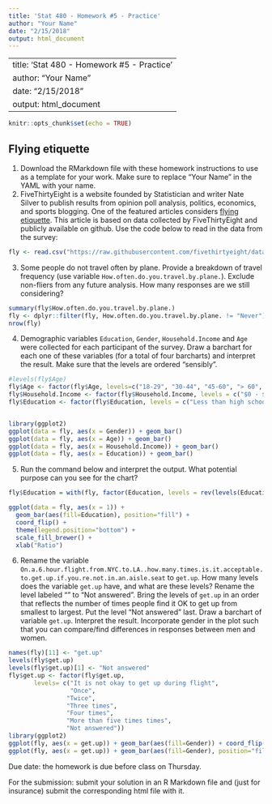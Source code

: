 ```yaml
---
title: 'Stat 480 - Homework #5 - Practice'
author: "Your Name"
date: "2/15/2018"
output: html_document
---
```

---
title: 'Stat 480 - Homework #5 - Practice'
author: "Your Name"
date: "2/15/2018"
output: html_document
---

```r
knitr::opts_chunk$set(echo = TRUE)
```

## Flying etiquette

1. Download the RMarkdown file with these homework instructions to use as a template for your work.
Make sure to replace "Your Name" in the YAML with your name.
2. FiveThirtyEight is a website founded by Statistician and writer Nate Silver to publish results from  opinion poll analysis, politics, economics, and sports blogging. 
One of the featured articles considers [flying etiquette](https://fivethirtyeight.com/features/airplane-etiquette-recline-seat/). 
This article is based on data collected by FiveThirtyEight and publicly available on github. Use the code below to read in the data from the survey:
```r
fly <- read.csv("https://raw.githubusercontent.com/fivethirtyeight/data/master/flying-etiquette-survey/flying-etiquette.csv")
```
3. Some people do not travel often by plane. Provide a breakdown of travel frequency (use variable `How.often.do.you.travel.by.plane.`). Exclude non-fliers  from any future analysis. How many responses are we still considering?
```r
summary(fly$How.often.do.you.travel.by.plane.)
fly <- dplyr::filter(fly, How.often.do.you.travel.by.plane. != "Never")
nrow(fly)
```
4. Demographic variables `Education`, `Gender`, `Household.Income` and `Age` were collected for each participant of the survey.
Draw a barchart for each one of these variables (for a total of four barcharts) and interpret the result. Make sure that the levels are ordered "sensibly".  
```r
#levels(fly$Age) 
fly$Age <- factor(fly$Age, levels=c("18-29", "30-44", "45-60", "> 60", ""))
fly$Household.Income <- factor(fly$Household.Income, levels = c("$0 - $24,999","$25,000 - $49,999", "$50,000 - $99,999", "$100,000 - $149,999", "150000", ""))
fly$Education <- factor(fly$Education, levels = c("Less than high school degree", "High school degree", "Some college or Associate degree", "Bachelor degree",  "Graduate degree", ""))


library(ggplot2)
ggplot(data = fly, aes(x = Gender)) + geom_bar()
ggplot(data = fly, aes(x = Age)) + geom_bar()
ggplot(data = fly, aes(x = Household.Income)) + geom_bar()
ggplot(data = fly, aes(x = Education)) + geom_bar()
```

5. Run the command below and interpret the output. What potential purpose can you see for the chart? 
```r
fly$Education = with(fly, factor(Education, levels = rev(levels(Education))))

ggplot(data = fly, aes(x = 1)) + 
  geom_bar(aes(fill=Education), position="fill") + 
  coord_flip() +
  theme(legend.position="bottom") +
  scale_fill_brewer() + 
  xlab("Ratio") 
```

6. Rename the variable `On.a.6.hour.flight.from.NYC.to.LA..how.many.times.is.it.acceptable.to.get.up.if.you.re.not.in.an.aisle.seat` to `get.up`. How many levels does the variable `get.up` have, and what are these levels? Rename the level labeled "" to "Not answered". Bring the levels of `get.up` in an order that reflects the number of times people find it OK to get up from smallest to largest. Put the level "Not answered" last. Draw a barchart of variable `get.up`.  Interpret the result. Incorporate gender in the plot such that you can compare/find differences in responses between men and women.
```r
names(fly)[11] <- "get.up"
levels(fly$get.up)
levels(fly$get.up)[1] <- "Not answered"
fly$get.up <- factor(fly$get.up, 
       levels= c("It is not okay to get up during flight", 
                 "Once",
                "Twice",
                "Three times",
                "Four times",
                "More than five times times",
                "Not answered"))
library(ggplot2)
ggplot(fly, aes(x = get.up)) + geom_bar(aes(fill=Gender)) + coord_flip()
ggplot(fly, aes(x = get.up)) + geom_bar(aes(fill=Gender), position="fill") + coord_flip()

```


Due date: the homework is due before class on Thursday. 

For the submission: submit your solution in an R Markdown file and (just for insurance) submit the corresponding html file with it. 

